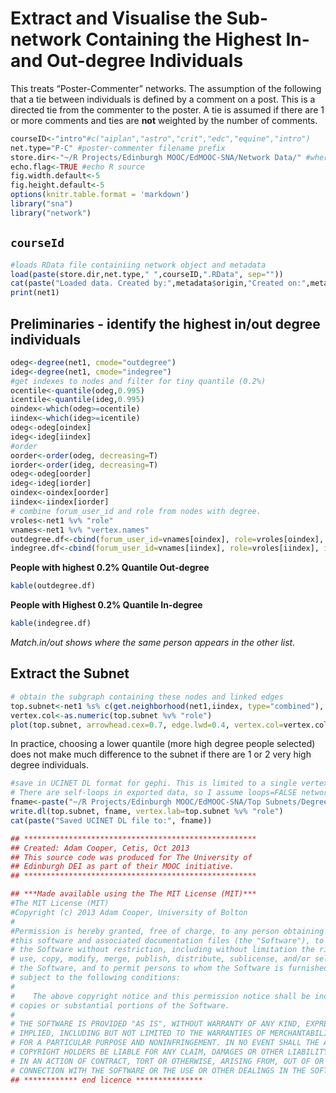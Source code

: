 Extract and Visualise the Sub-network Containing the Highest In- and Out-degree Individuals
========================================================

This treats "Poster-Commenter" networks. The assumption of the following that a tie between individuals is defined by a comment on a post. This is a directed tie from the commenter to the poster. A tie is assumed if there are 1 or more comments and ties are **not** weighted by the number of comments.


```r
courseID<-"intro"#c("aiplan","astro","crit","edc","equine","intro")
net.type="P-C" #poster-commenter filename prefix
store.dir<-"~/R Projects/Edinburgh MOOC/EdMOOC-SNA/Network Data/" #where the extracted networks are stored
echo.flag<-TRUE #echo R source
fig.width.default<-5
fig.height.default<-5
options(knitr.table.format = 'markdown')
library("sna")
library("network")
```

`courseId`
---------

```r
#loads RData file containiing network object and metadata
load(paste(store.dir,net.type," ",courseID,".RData", sep=""))
cat(paste("Loaded data. Created by:",metadata$origin,"Created on:",metadata$created))
print(net1)
```

## Preliminaries - identify the highest in/out degree individuals

```r
odeg<-degree(net1, cmode="outdegree")
ideg<-degree(net1, cmode="indegree")
#get indexes to nodes and filter for tiny quantile (0.2%)
ocentile<-quantile(odeg,0.995)
icentile<-quantile(ideg,0.995)
oindex<-which(odeg>=ocentile)
iindex<-which(ideg>=icentile)
odeg<-odeg[oindex]
ideg<-ideg[iindex]
#order
oorder<-order(odeg, decreasing=T)
iorder<-order(ideg, decreasing=T)
odeg<-odeg[oorder]
ideg<-ideg[iorder]
oindex<-oindex[oorder]
iindex<-iindex[iorder]
# combine forum_user_id and role from nodes with degree.
vroles<-net1 %v% "role"
vnames<-net1 %v% "vertex.names"
outdegree.df<-cbind(forum_user_id=vnames[oindex], role=vroles[oindex], out.degree=odeg, match.in=oindex %in% iindex)
indegree.df<-cbind(forum_user_id=vnames[iindex], role=vroles[iindex], in.degree=ideg, match.out=iindex %in% oindex)
```

**People with highest 0.2% Quantile Out-degree**

```r
kable(outdegree.df)
```

**People with Highest 0.2% Quantile In-degree**

```r
kable(indegree.df)
```
_Match.in/out shows where the same person appears in the other list._

## Extract the Subnet
```r
# obtain the subgraph containing these nodes and linked edges
top.subnet<-net1 %s% c(get.neighborhood(net1,iindex, type="combined"), get.neighborhood(net1,iindex, type="combined"))
vertex.col<-as.numeric(top.subnet %v% "role")
plot(top.subnet, arrowhead.cex=0.7, edge.lwd=0.4, vertex.col=vertex.col, vertices.last=FALSE)
```

In practice, choosing a lower quantile (more high degree people selected) does not make much difference to the subnet if there are 1 or 2 very high degree individuals.

```r
#save in UCINET DL format for gephi. This is limited to a single vertex label AFAIK.
# There are self-loops in exported data, so I assume loops=FALSE network attribute controls processing, not the data structure
fname<-paste("~/R Projects/Edinburgh MOOC/EdMOOC-SNA/Top Subnets/Degree ", net.type, " - " ,courseID,".dl",sep="")
write.dl(top.subnet, fname, vertex.lab=top.subnet %v% "role")
cat(paste("Saved UCINET DL file to:", fname))
```


```r
## ****************************************************
## Created: Adam Cooper, Cetis, Oct 2013
## This source code was produced for The University of
## Edinburgh DEI as part of their MOOC initiative.
## ****************************************************

## ***Made available using the The MIT License (MIT)***
#The MIT License (MIT)
#Copyright (c) 2013 Adam Cooper, University of Bolton
#
#Permission is hereby granted, free of charge, to any person obtaining a copy of
#this software and associated documentation files (the "Software"), to deal in
# the Software without restriction, including without limitation the rights to
# use, copy, modify, merge, publish, distribute, sublicense, and/or sell copies of
# the Software, and to permit persons to whom the Software is furnished to do so,
# subject to the following conditions:
#    
#    The above copyright notice and this permission notice shall be included in all
# copies or substantial portions of the Software.
# 
# THE SOFTWARE IS PROVIDED "AS IS", WITHOUT WARRANTY OF ANY KIND, EXPRESS OR
# IMPLIED, INCLUDING BUT NOT LIMITED TO THE WARRANTIES OF MERCHANTABILITY, FITNESS
# FOR A PARTICULAR PURPOSE AND NONINFRINGEMENT. IN NO EVENT SHALL THE AUTHORS OR
# COPYRIGHT HOLDERS BE LIABLE FOR ANY CLAIM, DAMAGES OR OTHER LIABILITY, WHETHER
# IN AN ACTION OF CONTRACT, TORT OR OTHERWISE, ARISING FROM, OUT OF OR IN
# CONNECTION WITH THE SOFTWARE OR THE USE OR OTHER DEALINGS IN THE SOFTWARE.
## ************ end licence ***************
```